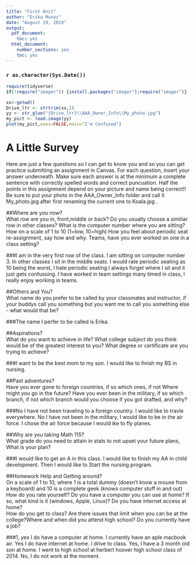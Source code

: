 ---
title: "First Knit"
author: "Erika Munoz"
date: "August 19, 2019"
output:
  pdf_document:
    toc: yes
  html_document:
    number_sections: yes
    toc: yes
---

### `r as.character(Sys.Date())`

```{r include=FALSE,echo=FALSE}
require(tidyverse)
if(!require("imager")) {install.packages("imager");require("imager")}

```

```{r echo=FALSE,out.width='100%'}
xx<-getwd()
Drive_ltr <- strtrim(xx,2)
yy <- str_glue("{Drive_ltr}\\AAA_Owner_Info\\My_photo.jpg")
my_pict <- load.image(yy)
plot(my_pict,axes=FALSE,main="I'm Confused")
```

# A Little Survey

Here are just a few questions so I can get to know you and so you can get practice submitting an assignment in Canvas.  For each question, insert your answer underneath. Make sure each answer is at the minimum a complete sentence with correctly spelled words and correct puncuation. Half the points in this assignment depend on your picture and name being correct!!  Be sure to put your photo in the AAA_Owner_Info folder and call it My_photo.jpg after first renaming the current one to Koala.jpg . 

##Where are you now?  
What row are you in, front,middle or back?  Do you usually choose a similiar row in other classes? What is the computer number where you are sitting?  How on a scale of 1 to 10 (1=low, 10=high) How you feel about periodic seat re-assignment, say how and why. Teams, have you ever worked on one in a class setting?  

###I am in the very first row of the class. I am sitting on computer number 3. In other classes I sit in the middle seats. I would rate periodic seating as 10 being the worst, I hate periodic seating.I always forget where I sit and it just gets confussing. I have worked in team settings many timed in class, I really enjoy working in teams.        
  
   
     


##Others and You?   
What name do you prefer to be called by your classmates and instructor, if your buddys call you something but you want me to call you something else - what would that be? 

###The name I perfer to be called is Erika.       
  
   
 




##Aspirations?   
What do you want to achieve in life?  What college subject do you think would be of the greatest interest to you? What degree or certificate are you trying to achieve?

###I want to be the best mom to my son. I would like to finish my BS in nursing.      
  
   
 




##Past adventures?  
Have you ever gone to foreign countries, if so which ones, if not Where might you go in the future?  Have you ever been in the military, if so which branch, if not which branch would you choose if you got drafted, and why?

###No I have not been traveling to a foreign country. I would like to travle everywhere. No I have not been in the military, I would like to be in the air force. I chose the air force because I would ike to fly planes.     
  
   
  




##Why are you taking Math 115?  
What grade do you need to attain in stats to not upset your future plans, What is your plan?
 

###I would like to get an A in this class. I would like to finish my AA in child development. Then I would like to Start the nursing program.      
  
   
 





##Homework Help and Getting around?  
On a scale of 1 to 10, where 1 is a total dummy (doesn't know a mouse from a keyboard) and 10 is a complete geek (knows computer stuff in and out) How do you rate yourself?  Do you have a computer you can use at home? If so, what kind is it (windows, Apple, Linux)? Do you have internet access at home?  
How do you get to class? Are there issues that limit when you can be at the college?Where and when did you attend high school?  Do you currently have a job?

###1, yes I do have a computer at home. I currently have an aple macbook air. Yes I do have internet at home. I drive to class. Yes, I have a 3 month old son at home. I went to high school at herbert hoover high school class of 2014. No, I do not work at the moment.   
  
   
  




